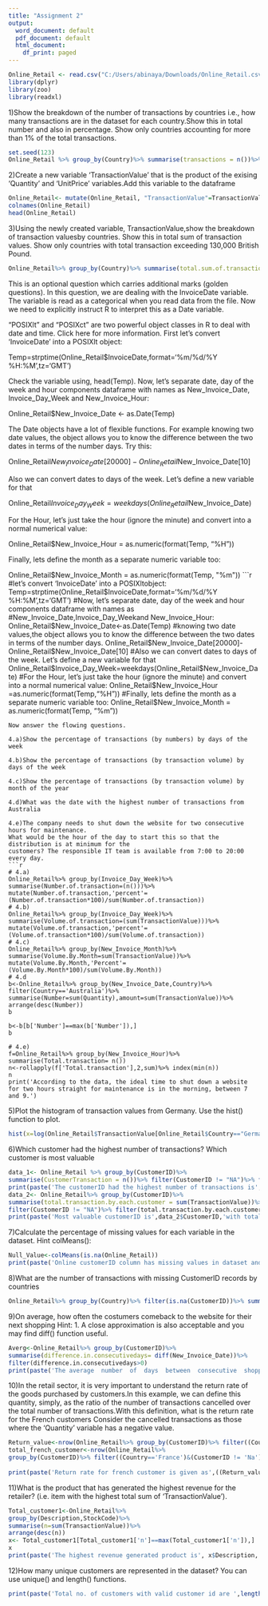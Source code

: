 ---
title: "Assignment 2"
output:
  word_document: default
  pdf_document: default
  html_document:
    df_print: paged
---
```{r}
Online_Retail <- read.csv("C:/Users/abinaya/Downloads/Online_Retail.csv")
library(dplyr)
library(zoo)
library(readxl)
```
1)Show the breakdown of the number of transactions by countries i.e., how many transactions are
in the dataset for each country.Show this
in total number and also in percentage. Show only countries accounting for more than 1% of the
total transactions.
```{r}
set.seed(123)
Online_Retail %>% group_by(Country)%>% summarise(transactions = n())%>% mutate(percentage= (transactions/541909)*100)%>% arrange(desc(transactions))%>% filter(data <- percentage > 1)
```
2)Create a new variable ‘TransactionValue’ that is the product of the exising ‘Quantity’ and ‘UnitPrice’ variables.Add this variable to the dataframe
```{r}
Online_Retail<- mutate(Online_Retail, "TransactionValue"=TransactionValue<- Online_Retail$Quantity * Online_Retail$UnitPrice)
colnames(Online_Retail)
head(Online_Retail)
```
3)Using the newly created variable, TransactionValue,show the breakdown of transaction valuesby countries.
Show this in total sum of transaction values. 
Show only countries with total transaction exceeding 130,000 British Pound.
```{r}
Online_Retail%>% group_by(Country)%>% summarise(total.sum.of.transaction.values = sum(TransactionValue))%>% arrange(desc(total.sum.of.transaction.values))%>% filter(total.sum.of.transaction.values>130000)
```
This is an optional question which carries additional marks (golden questions). In this question,
we are dealing with the InvoiceDate variable. The variable is read as a categorical when you read
data from the file. Now we need to explicitly instruct R to interpret this as a Date variable.

"POSIXlt" and "POSIXct" are two powerful object classes in R to deal with date and time. Click here
for more information. First let’s convert ‘InvoiceDate’ into a POSIXlt object:

Temp=strptime(Online_Retail$InvoiceDate,format='%m/%d/%Y %H:%M',tz='GMT')

Check the variable using, head(Temp). Now, let’s separate date, day of the week and hour
components dataframe with names as New_Invoice_Date, Invoice_Day_Week and
New_Invoice_Hour:

Online_Retail$New_Invoice_Date <- as.Date(Temp)

The Date objects have a lot of flexible functions. For example knowing two date values, the object
allows you to know the difference between the two dates in terms of the number days. Try this:

Online_Retail$New_Invoice_Date[20000]- Online_Retail$New_Invoice_Date[10]

Also we can convert dates to days of the week. Let’s define a new variable for that

Online_Retail$Invoice_Day_Week= weekdays(Online_Retail$New_Invoice_Date)

For the Hour, let’s just take the hour (ignore the minute) and convert into a normal numerical
value:

Online_Retail$New_Invoice_Hour = as.numeric(format(Temp, "%H"))

Finally, lets define the month as a separate numeric variable too:

Online_Retail$New_Invoice_Month = as.numeric(format(Temp, "%m"))
```{r}
#let’s convert ‘InvoiceDate’ into a POSIXltobject:
Temp=strptime(Online_Retail$InvoiceDate,format='%m/%d/%Y %H:%M',tz='GMT')
#Now, let’s separate date,  day  of  the  week  and  hour components dataframe with names as 
#New_Invoice_Date,Invoice_Day_Weekand New_Invoice_Hour:
Online_Retail$New_Invoice_Date<-as.Date(Temp)
#knowing two date values,the object allows you to know the difference between the two dates in terms of the number days. 
Online_Retail$New_Invoice_Date[20000]-Online_Retail$New_Invoice_Date[10]
#Also we can convert dates to days of the week. Let’s define a new variable for that
Online_Retail$Invoice_Day_Week=weekdays(Online_Retail$New_Invoice_Date)
#For the Hour, let’s just take the hour (ignore the minute)  and  convert  into  a  normal  numerical value:
Online_Retail$New_Invoice_Hour =as.numeric(format(Temp,"%H"))
#Finally, lets define the month as a separate numeric variable too:
Online_Retail$New_Invoice_Month = as.numeric(format(Temp, "%m"))
```
Now answer the flowing questions.

4.a)Show the percentage of transactions (by numbers) by days of the week

4.b)Show the percentage of transactions (by transaction volume) by days of the week

4.c)Show the percentage of transactions (by transaction volume) by month of the year

4.d)What was the date with the highest number of transactions from Australia

4.e)The company needs to shut down the website for two consecutive hours for maintenance.
What would be the hour of the day to start this so that the distribution is at minimum for the
customers? The responsible IT team is available from 7:00 to 20:00 every day.
```{r}
# 4.a)
Online_Retail%>% group_by(Invoice_Day_Week)%>% summarise(Number.of.transaction=(n()))%>% mutate(Number.of.transaction,'percent'=(Number.of.transaction*100)/sum(Number.of.transaction))
# 4.b)
Online_Retail%>% group_by(Invoice_Day_Week)%>% summarise(Volume.of.transaction=(sum(TransactionValue)))%>% mutate(Volume.of.transaction,'percent'=(Volume.of.transaction*100)/sum(Volume.of.transaction))
# 4.c)
Online_Retail%>% group_by(New_Invoice_Month)%>%
summarise(Volume.By.Month=sum(TransactionValue))%>% mutate(Volume.By.Month,'Percent'=(Volume.By.Month*100)/sum(Volume.By.Month))
# 4.d
b<-Online_Retail%>% group_by(New_Invoice_Date,Country)%>%
filter(Country=='Australia')%>% summarise(Number=sum(Quantity),amount=sum(TransactionValue))%>% arrange(desc(Number))
b

b<-b[b['Number']==max(b['Number']),] 
b

# 4.e)
f=Online_Retail%>% group_by(New_Invoice_Hour)%>% summarise(Total.transaction= n())
n<-rollapply(f['Total.transaction'],2,sum)%>% index(min(n))
n
print('According to the data, the ideal time to shut down a website for two hours straight for maintenance is in the morning, between 7 and 9.')
```
5)Plot the histogram of transaction values from Germany. Use the hist() function to plot.
```{r}
hist(x=log(Online_Retail$TransactionValue[Online_Retail$Country=="Germany"]),xlab = "LOG TransactionValue",col = 'magenta' ,main = 'Germany Transaction',ylab = 'Log Frequency')
```

6)Which customer had the highest number of transactions? Which customer is most valuable

```{r}
data_1<- Online_Retail %>% group_by(CustomerID)%>%
summarise(CustomerTransaction = n())%>% filter(CustomerID != "NA")%>% filter(CustomerTransaction ==max(CustomerTransaction) )
print(paste('The customerID had the highest number of transactions is',data_1$CustomerID,'with max transaction of ',data_1$CustomerTransaction))
data_2<- Online_Retail%>% group_by(CustomerID)%>%
summarise(total.transaction.by.each.customer = sum(TransactionValue))%>% arrange(desc(total.transaction.by.each.customer))%>%
filter(CustomerID != "NA")%>% filter(total.transaction.by.each.customer ==max(total.transaction.by.each.customer) )
print(paste('Most valuable customerID is',data_2$CustomerID,'with total transaction Amount $',data_2$total.transaction.by.each.customer))
```
7)Calculate the percentage of missing values for each variable in the dataset.
Hint colMeans():
```{r}
Null_Value<-colMeans(is.na(Online_Retail))
print(paste('Online customerID column has missing values in dataset and  i.e.',Null_Value['CustomerID']*100,'% of whole data'))
```
8)What are the number of transactions with missing CustomerID records by countries
```{r}
Online_Retail%>% group_by(Country)%>% filter(is.na(CustomerID))%>% summarise(No.of.missing.CustomerID=n())
```
9)On average, how often the costumers comeback to the website for their next shopping
Hint: 1. A close approximation is also acceptable and you may find diff() function useful.
```{r}
Averg<-Online_Retail%>% group_by(CustomerID)%>%
summarise(difference.in.consecutivedays= diff(New_Invoice_Date))%>%
filter(difference.in.consecutivedays>0)
print(paste('The average  number  of  days  between  consecutive  shopping is',mean(Averg$difference.in.consecutivedays)))
```
10)In the retail sector, it is very important to understand the return rate of the goods purchased by
customers.In this example, we can define this quantity, simply, as the ratio of the number of transactions cancelled over the total number of transactions.With this definition, what is the return rate for the French customers
Consider the cancelled transactions as those where the ‘Quantity’ variable has a negative value.

```{r}
Return_value<-nrow(Online_Retail%>% group_by(CustomerID)%>% filter((Country=='France')&(TransactionValue<0)&(CustomerID != 'Na')))
total_french_customer<-nrow(Online_Retail%>%
group_by(CustomerID)%>% filter((Country=='France')&(CustomerID != 'Na')))
  
print(paste('Return rate for french customer is given as',((Return_value)/(total_french_customer))*100,'percent'))
```
11)What is the product that has generated the highest revenue for the retailer? (i.e. item with the
highest total sum of ‘TransactionValue’).
```{r}
Total_customer1<-Online_Retail%>%
group_by(Description,StockCode)%>%
summarise(n=sum(TransactionValue))%>%
arrange(desc(n))
x<- Total_customer1[Total_customer1['n']==max(Total_customer1['n']),]
x
print(paste('The highest revenue generated product is', x$Description,'with stock code',x$StockCode))
```
12)How many unique customers are represented in the dataset? You can use unique() and length()
functions.
```{r}
print(paste('Total no. of customers with valid customer id are ',length(unique(Online_Retail$CustomerID))-1,'. This does not include null CustomerID'))
```








